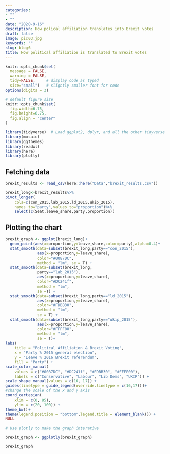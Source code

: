```yaml
---
categories:
- ""
- ""
date: "2020-9-16"
description: How polical affiliation translates into Brexit votes
draft: false
image: pic03.jpg
keywords: ""
slug: blog6
title: How political affiliation is translated to Brexit votes
---
```


```r
knitr::opts_chunk$set(
  message = FALSE, 
  warning = FALSE, 
  tidy=FALSE,     # display code as typed
  size="small")   # slightly smaller font for code
options(digits = 3)

# default figure size
knitr::opts_chunk$set(
  fig.width=6.75, 
  fig.height=6.75,
  fig.align = "center"
)
```


```r
library(tidyverse)  # Load ggplot2, dplyr, and all the other tidyverse packages
library(mosaic)
library(ggthemes)
library(readxl)
library(here)
library(plotly)
```


## Fetching data
```r


brexit_results <- read_csv(here::here("Data","brexit_results.csv"))

brexit_long<-brexit_results%>%
pivot_longer(
    cols=c(con_2015,lab_2015,ld_2015,ukip_2015),
    names_to="party",values_to="proportion")%>%
    select(c(Seat,leave_share,party,proportion))


```

## Plotting the chart
```r
brexit_graph <- ggplot(brexit_long)+
  geom_point(aes(x=proportion,y=leave_share,color=party),alpha=0.4)+
  stat_smooth(data=subset(brexit_long,party=="con_2015"),
              aes(x=proportion,y=leave_share),
              color="#0087DC",
              method = "lm", se = T) +
  stat_smooth(data=subset(brexit_long,
              party=="lab_2015"),                             
              aes(x=proportion,y=leave_share),
              color="#DC241f",
              method = "lm",
              se =T) + 
  stat_smooth(data=subset(brexit_long,party=="ld_2015"),              
              aes(x=proportion,y=leave_share),
              color="#FDBB30",
              method = "lm",
              se = T) +
  stat_smooth(data=subset(brexit_long,party=="ukip_2015"),
              aes(x=proportion,y=leave_share),
              color="#FFFF00",
              method = "lm",
              se = T)+
labs(
    title = "Political Affiliation & Brexit Voting",
    x = "Party % 2015 general election",
    y = "Leave % 2016 Brexit referendum",
    fill = "Party") +
scale_color_manual(
    values = c("#0087DC", "#DC241f", "#FDBB30", "#FFFF00"),
    labels = c("Conservative", "Labour", "Lib Dems", "UKIP")) +
scale_shape_manual(values = c(16, 17)) +
guides(linetype = guide_legend(override.linetype = c(16,17)))+
#change the scale of the x and y axis
coord_cartesian( 
    xlim = c(0, 85), 
    ylim = c(20, 100)) +
theme_bw()+
theme(legend.position = "bottom",legend.title = element_blank()) +
NULL

# Use plotly to make the graph interative 

brexit_graph <- ggplotly(brexit_graph)

brexit_graph
```

